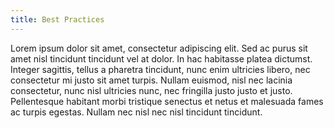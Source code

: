 ```yaml
---
title: Best Practices
---
```


Lorem ipsum dolor sit amet, consectetur adipiscing elit. Sed ac purus sit amet nisl tincidunt tincidunt vel at dolor. In hac habitasse platea dictumst. Integer sagittis, tellus a pharetra tincidunt, nunc enim ultricies libero, nec consectetur mi justo sit amet turpis. Nullam euismod, nisl nec lacinia consectetur, nunc nisl ultricies nunc, nec fringilla justo justo et justo. Pellentesque habitant morbi tristique senectus et netus et malesuada fames ac turpis egestas. Nullam nec nisl nec nisl tincidunt tincidunt.